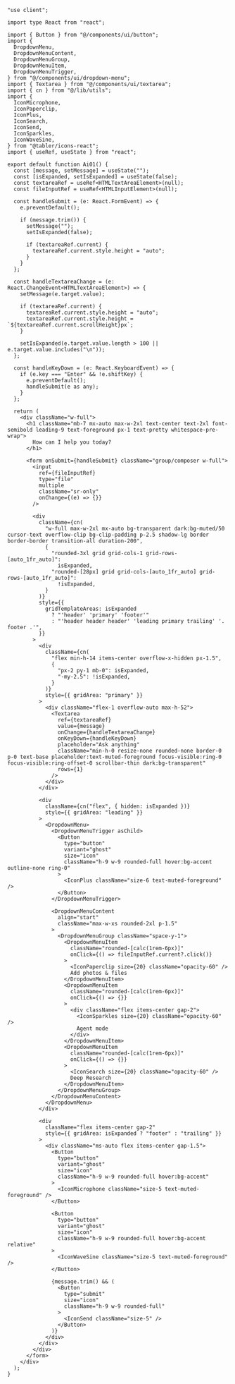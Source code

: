 ````tsx
"use client";

import type React from "react";

import { Button } from "@/components/ui/button";
import {
  DropdownMenu,
  DropdownMenuContent,
  DropdownMenuGroup,
  DropdownMenuItem,
  DropdownMenuTrigger,
} from "@/components/ui/dropdown-menu";
import { Textarea } from "@/components/ui/textarea";
import { cn } from "@/lib/utils";
import {
  IconMicrophone,
  IconPaperclip,
  IconPlus,
  IconSearch,
  IconSend,
  IconSparkles,
  IconWaveSine,
} from "@tabler/icons-react";
import { useRef, useState } from "react";

export default function Ai01() {
  const [message, setMessage] = useState("");
  const [isExpanded, setIsExpanded] = useState(false);
  const textareaRef = useRef<HTMLTextAreaElement>(null);
  const fileInputRef = useRef<HTMLInputElement>(null);

  const handleSubmit = (e: React.FormEvent) => {
    e.preventDefault();

    if (message.trim()) {
      setMessage("");
      setIsExpanded(false);

      if (textareaRef.current) {
        textareaRef.current.style.height = "auto";
      }
    }
  };

  const handleTextareaChange = (e: React.ChangeEvent<HTMLTextAreaElement>) => {
    setMessage(e.target.value);

    if (textareaRef.current) {
      textareaRef.current.style.height = "auto";
      textareaRef.current.style.height = `${textareaRef.current.scrollHeight}px`;
    }

    setIsExpanded(e.target.value.length > 100 || e.target.value.includes("\n"));
  };

  const handleKeyDown = (e: React.KeyboardEvent) => {
    if (e.key === "Enter" && !e.shiftKey) {
      e.preventDefault();
      handleSubmit(e as any);
    }
  };

  return (
    <div className="w-full">
      <h1 className="mb-7 mx-auto max-w-2xl text-center text-2xl font-semibold leading-9 text-foreground px-1 text-pretty whitespace-pre-wrap">
        How can I help you today?
      </h1>

      <form onSubmit={handleSubmit} className="group/composer w-full">
        <input
          ref={fileInputRef}
          type="file"
          multiple
          className="sr-only"
          onChange={(e) => {}}
        />

        <div
          className={cn(
            "w-full max-w-2xl mx-auto bg-transparent dark:bg-muted/50 cursor-text overflow-clip bg-clip-padding p-2.5 shadow-lg border border-border transition-all duration-200",
            {
              "rounded-3xl grid grid-cols-1 grid-rows-[auto_1fr_auto]":
                isExpanded,
              "rounded-[28px] grid grid-cols-[auto_1fr_auto] grid-rows-[auto_1fr_auto]":
                !isExpanded,
            }
          )}
          style={{
            gridTemplateAreas: isExpanded
              ? "'header' 'primary' 'footer'"
              : "'header header header' 'leading primary trailing' '. footer .'",
          }}
        >
          <div
            className={cn(
              "flex min-h-14 items-center overflow-x-hidden px-1.5",
              {
                "px-2 py-1 mb-0": isExpanded,
                "-my-2.5": !isExpanded,
              }
            )}
            style={{ gridArea: "primary" }}
          >
            <div className="flex-1 overflow-auto max-h-52">
              <Textarea
                ref={textareaRef}
                value={message}
                onChange={handleTextareaChange}
                onKeyDown={handleKeyDown}
                placeholder="Ask anything"
                className="min-h-0 resize-none rounded-none border-0 p-0 text-base placeholder:text-muted-foreground focus-visible:ring-0 focus-visible:ring-offset-0 scrollbar-thin dark:bg-transparent"
                rows={1}
              />
            </div>
          </div>

          <div
            className={cn("flex", { hidden: isExpanded })}
            style={{ gridArea: "leading" }}
          >
            <DropdownMenu>
              <DropdownMenuTrigger asChild>
                <Button
                  type="button"
                  variant="ghost"
                  size="icon"
                  className="h-9 w-9 rounded-full hover:bg-accent outline-none ring-0"
                >
                  <IconPlus className="size-6 text-muted-foreground" />
                </Button>
              </DropdownMenuTrigger>

              <DropdownMenuContent
                align="start"
                className="max-w-xs rounded-2xl p-1.5"
              >
                <DropdownMenuGroup className="space-y-1">
                  <DropdownMenuItem
                    className="rounded-[calc(1rem-6px)]"
                    onClick={() => fileInputRef.current?.click()}
                  >
                    <IconPaperclip size={20} className="opacity-60" />
                    Add photos & files
                  </DropdownMenuItem>
                  <DropdownMenuItem
                    className="rounded-[calc(1rem-6px)]"
                    onClick={() => {}}
                  >
                    <div className="flex items-center gap-2">
                      <IconSparkles size={20} className="opacity-60" />
                      Agent mode
                    </div>
                  </DropdownMenuItem>
                  <DropdownMenuItem
                    className="rounded-[calc(1rem-6px)]"
                    onClick={() => {}}
                  >
                    <IconSearch size={20} className="opacity-60" />
                    Deep Research
                  </DropdownMenuItem>
                </DropdownMenuGroup>
              </DropdownMenuContent>
            </DropdownMenu>
          </div>

          <div
            className="flex items-center gap-2"
            style={{ gridArea: isExpanded ? "footer" : "trailing" }}
          >
            <div className="ms-auto flex items-center gap-1.5">
              <Button
                type="button"
                variant="ghost"
                size="icon"
                className="h-9 w-9 rounded-full hover:bg-accent"
              >
                <IconMicrophone className="size-5 text-muted-foreground" />
              </Button>

              <Button
                type="button"
                variant="ghost"
                size="icon"
                className="h-9 w-9 rounded-full hover:bg-accent relative"
              >
                <IconWaveSine className="size-5 text-muted-foreground" />
              </Button>

              {message.trim() && (
                <Button
                  type="submit"
                  size="icon"
                  className="h-9 w-9 rounded-full"
                >
                  <IconSend className="size-5" />
                </Button>
              )}
            </div>
          </div>
        </div>
      </form>
    </div>
  );
}
````